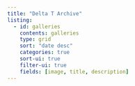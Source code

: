 ```yaml
---
title: "Delta T Archive"
listing:
  - id: galleries
    contents: galleries
    type: grid
    sort: "date desc"
    categories: true
    sort-ui: true
    filter-ui: true
    fields: [image, title, description]
---
```


